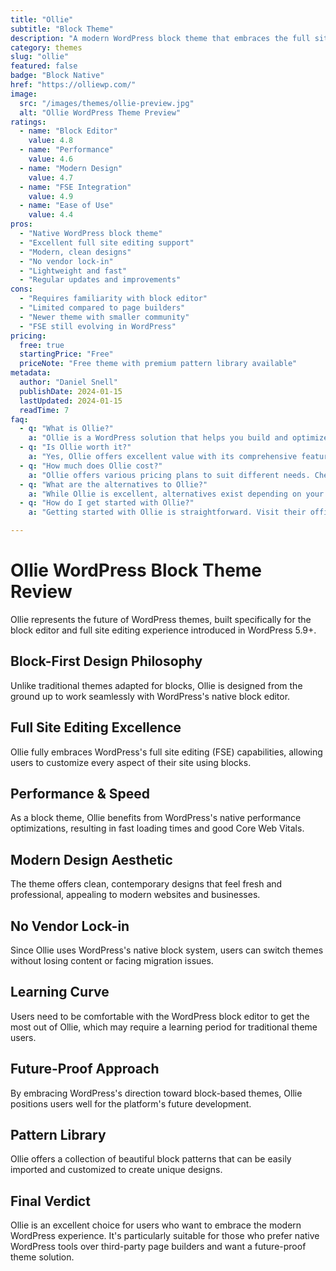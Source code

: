 ```yaml
---
title: "Ollie"
subtitle: "Block Theme"
description: "A modern WordPress block theme that embraces the full site editing experience, offering beautiful designs and seamless Gutenberg integration."
category: themes
slug: "ollie"
featured: false
badge: "Block Native"
href: "https://olliewp.com/"
image:
  src: "/images/themes/ollie-preview.jpg"
  alt: "Ollie WordPress Theme Preview"
ratings:
  - name: "Block Editor"
    value: 4.8
  - name: "Performance"
    value: 4.6
  - name: "Modern Design"
    value: 4.7
  - name: "FSE Integration"
    value: 4.9
  - name: "Ease of Use"
    value: 4.4
pros:
  - "Native WordPress block theme"
  - "Excellent full site editing support"
  - "Modern, clean designs"
  - "No vendor lock-in"
  - "Lightweight and fast"
  - "Regular updates and improvements"
cons:
  - "Requires familiarity with block editor"
  - "Limited compared to page builders"
  - "Newer theme with smaller community"
  - "FSE still evolving in WordPress"
pricing:
  free: true
  startingPrice: "Free"
  priceNote: "Free theme with premium pattern library available"
metadata:
  author: "Daniel Snell"
  publishDate: 2024-01-15
  lastUpdated: 2024-01-15
  readTime: 7
faq:
  - q: "What is Ollie?"
    a: "Ollie is a WordPress solution that helps you build and optimize your website with powerful features and excellent performance."
  - q: "Is Ollie worth it?"
    a: "Yes, Ollie offers excellent value with its comprehensive feature set, regular updates, and reliable support. It's a solid investment for serious WordPress users."
  - q: "How much does Ollie cost?"
    a: "Ollie offers various pricing plans to suit different needs. Check their official website for current pricing and special offers."
  - q: "What are the alternatives to Ollie?"
    a: "While Ollie is excellent, alternatives exist depending on your specific needs. Consider your requirements for features, budget, and ease of use when comparing options."
  - q: "How do I get started with Ollie?"
    a: "Getting started with Ollie is straightforward. Visit their official website, choose a plan that fits your needs, and follow their setup documentation or tutorials."

---
```


# Ollie WordPress Block Theme Review

Ollie represents the future of WordPress themes, built specifically for the block editor and full site editing experience introduced in WordPress 5.9+.

## Block-First Design Philosophy

Unlike traditional themes adapted for blocks, Ollie is designed from the ground up to work seamlessly with WordPress's native block editor.

## Full Site Editing Excellence

Ollie fully embraces WordPress's full site editing (FSE) capabilities, allowing users to customize every aspect of their site using blocks.

## Performance & Speed

As a block theme, Ollie benefits from WordPress's native performance optimizations, resulting in fast loading times and good Core Web Vitals.

## Modern Design Aesthetic

The theme offers clean, contemporary designs that feel fresh and professional, appealing to modern websites and businesses.

## No Vendor Lock-in

Since Ollie uses WordPress's native block system, users can switch themes without losing content or facing migration issues.

## Learning Curve

Users need to be comfortable with the WordPress block editor to get the most out of Ollie, which may require a learning period for traditional theme users.

## Future-Proof Approach

By embracing WordPress's direction toward block-based themes, Ollie positions users well for the platform's future development.

## Pattern Library

Ollie offers a collection of beautiful block patterns that can be easily imported and customized to create unique designs.

## Final Verdict

Ollie is an excellent choice for users who want to embrace the modern WordPress experience. It's particularly suitable for those who prefer native WordPress tools over third-party page builders and want a future-proof theme solution.